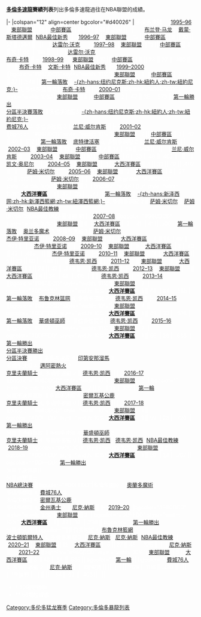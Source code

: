 {{noteTA
|G1=NBA
}}
'''[[多倫多速龍|多倫多速龍]]賽績列表'''列出多倫多速龍過往在NBA聯盟的成績。

{{Start NBA SBS}}
|-
|colspan="12" align=center bgcolor="#d40026" | <font color="white">'''多倫多速龍'''
|-
|[[1995-96_多倫多速龍賽季|1995–96]] || [[東部聯盟_(NBA)|東部聯盟]] || 14 || [[NBA中部賽區|中部賽區]] || 8 || 21 || 61 || .256 ||   ||   || [[布兰登·马龙|布兰登·马龙]] || [[戴蒙·斯塔德邁爾|戴蒙·斯塔德邁爾]] ([[NBA最佳新秀|NBA最佳新秀]])
|-
|[[1996-97_多倫多速龍賽季|1996–97]] || [[東部聯盟_(NBA)|東部聯盟]] || 12 || [[NBA中部賽區|中部賽區]] || 8 || 30 || 52 || .366 ||   ||   || [[达雷尔·沃克|达雷尔·沃克]] || 
|-
|[[1997-98_多倫多速龍賽季|1997–98]] || [[東部聯盟_(NBA)|東部聯盟]] || 15 || [[NBA中部賽區|中部賽區]] || 8 || 16 || 66 || .195 ||   ||   || [[达雷尔·沃克|达雷尔·沃克]]<br>[[布奇·卡特|布奇·卡特]] || 
|-
|[[1998-99_多倫多速龍賽季|1998–99]]† || [[東部聯盟_(NBA)|東部聯盟]] || 10 || [[NBA中部賽區|中部賽區]] || 6 || 23 || 27 || .460  ||   ||   || [[布奇·卡特|布奇·卡特]] || [[文斯·卡特|文斯·卡特]] ([[NBA最佳新秀|NBA最佳新秀]])
|-
|[[1999-2000_多倫多速龍賽季|1999–2000]] ||bgcolor="#96CDCD" style="width: 10%"| [[東部聯盟_(NBA)|東部聯盟]] || 6 || [[NBA中部賽區|中部賽區]] || 3 ||  45 || 37 || .549 || [[2000年NBA季後賽|第一輪落敗]] || [[纽约尼克斯|-{zh-hans:纽约尼克斯;zh-hk:紐約人;zh-tw:紐約尼克;}-]] 3, 多倫多速龍 0 || [[布奇·卡特|布奇·卡特]] ||
|-
|[[2000-01_多倫多速龍賽季|2000–01]] ||bgcolor="#96CDCD" style="width: 10%"| [[東部聯盟_(NBA)|東部聯盟]] || 5 || [[NBA中部賽區|中部賽區]] || 2 || 47 || 35 || .573 || [[2001年NBA季後賽|第一輪勝出<br />分區半決賽落敗]] || 多倫多速龍3, [[纽约尼克斯|-{zh-hans:纽约尼克斯;zh-hk:紐約人;zh-tw:紐約尼克;}-]] 2<br /> [[费城76人|费城76人]] 4, 多倫多速龍 3 || [[兰尼·威尔肯斯|兰尼·威尔肯斯]] ||
|-
|[[2001-02_多倫多速龍賽季|2001–02]] ||bgcolor="#96CDCD" style="width: 10%"| [[東部聯盟_(NBA)|東部聯盟]] || 7 || [[NBA中部賽區|中部賽區]] || 3 || 42 || 40 || .512 || [[2002年NBA季後賽|第一輪落敗]] || [[底特律活塞|底特律活塞]] 3, 多倫多速龍 2 || [[兰尼·威尔肯斯|兰尼·威尔肯斯]] ||
|-
|[[2002-03_多倫多速龍賽季|2002–03]] || [[東部聯盟_(NBA)|東部聯盟]] || 13 || [[NBA中部賽區|中部賽區]] || 7 || 24 || 58 || .293  ||   ||   || [[兰尼·威尔肯斯|兰尼·威尔肯斯]] ||
|-
|[[2003-04_多倫多速龍賽季|2003–04]] || [[東部聯盟_(NBA)|東部聯盟]] || 10 || [[NBA中部賽區|中部賽區]] || 6 || 33 || 49 || .402  ||   ||   || [[凯文·奥尼尔_(篮球教练)|凯文·奥尼尔]] ||
|-
|[[2004-05_多倫多速龍賽季|2004–05]] || [[東部聯盟_(NBA)|東部聯盟]] || 11 || [[NBA大西洋賽區|大西洋賽區]] || 4 || 33 || 49 || .402  ||   ||   || [[萨姆·米切尔|萨姆·米切尔]] ||
|-
|[[2005-06_多倫多速龍賽季|2005–06]] || [[東部聯盟_(NBA)|東部聯盟]] || 12 || [[NBA大西洋賽區|大西洋賽區]] || 4 || 27 || 55 || .313  ||   ||   || [[萨姆·米切尔|萨姆·米切尔]] ||
|-
|[[2006-07_多倫多速龍賽季|2006–07]] ||bgcolor="#96CDCD" style="width: 10%"| [[東部聯盟_(NBA)|東部聯盟]] || 3 || bgcolor="#DDFFDD" style="width: 10%"|'''[[NBA大西洋賽區|大西洋賽區]]''' || 1 || 47  || 35 || .573  || [[2007年NBA季後賽|第一輪落敗]] || [[新泽西网|-{zh-hans:新泽西网;zh-hk:新澤西籃網;zh-tw:紐澤西籃網;}-]] 4, 多倫多速龍 2 || [[萨姆·米切尔|萨姆·米切尔]] || [[萨姆·米切尔|萨姆·米切尔]] ([[NBA最佳教練|NBA最佳教練]])<br>Bryan Colangelo (NBA最佳經理)
|-
|[[2007-08_多倫多速龍賽季|2007–08]] ||bgcolor="#96CDCD" style="width: 10%"| [[東部聯盟_(NBA)|東部聯盟]] || 6 || [[NBA大西洋賽區|大西洋賽區]] || 2 || 41 || 41 || .500 || [[2008年NBA季後賽|第一輪落敗]] || [[奥兰多魔术|奥兰多魔术]] 4, 多倫多速龍 1 || [[萨姆·米切尔|萨姆·米切尔]]<br>[[杰伊·特里亚诺|杰伊·特里亚诺]] ||
|-
|[[2008-09_多倫多速龍賽季|2008–09]] || [[東部聯盟_(NBA)|東部聯盟]] || 13 || [[NBA大西洋賽區|大西洋賽區]] || 4 || 33 || 49 || .402 ||  || || [[杰伊·特里亚诺|杰伊·特里亚诺]] ||
|-
|[[2009-10_多倫多速龍賽季|2009–10]] || [[東部聯盟_(NBA)|東部聯盟]] || 9 || [[NBA大西洋賽區|大西洋賽區]] || 2 || 40 || 42 || .488 ||  || || [[杰伊·特里亚诺|杰伊·特里亚诺]] ||
|-
|[[2010-11_多倫多速龍賽季|2010–11]] || [[東部聯盟_(NBA)|東部聯盟]] || 14 || [[NBA大西洋賽區|大西洋賽區]] || 5 || 22 || 60 || .488 ||  || || [[德韦恩·凯西|德韦恩·凯西]] ||
|-
|[[2011-12_多倫多速龍賽季|2011–12]]†† || [[東部聯盟_(NBA)|東部聯盟]] || 11 || [[NBA大西洋賽區|大西洋賽區]] || 5 || 23 || 43 || .348 ||  || || [[德韦恩·凯西|德韦恩·凯西]] ||
|-
|[[2012-13_多倫多速龍賽季|2012–13]] || [[東部聯盟_(NBA)|東部聯盟]] || 9 || [[NBA大西洋賽區|大西洋賽區]] || 4 || 34 || 48 || .415 ||  || || [[德韦恩·凯西|德韦恩·凯西]] ||
|-
|[[2013-14_多倫多速龍賽季|2013–14]] ||bgcolor="#96CDCD" style="width: 10%"| [[東部聯盟_(NBA)|東部聯盟]] || 3 || bgcolor="#DDFFDD" style="width: 10%"|'''[[NBA大西洋賽區|大西洋賽區]]''' || 1 || 48 || 34 || .585 || [[2008年NBA季後賽|第一輪落敗]] || [[布鲁克林篮网|布鲁克林篮网]] 4, 多倫多速龍 3 || [[德韦恩·凯西|德韦恩·凯西]] ||
|-
|[[2014-15_多倫多速龍賽季|2014–15]] ||bgcolor="#96CDCD" style="width: 10%"| [[東部聯盟_(NBA)|東部聯盟]] || 4 || bgcolor="#DDFFDD" style="width: 10%"|'''[[NBA大西洋賽區|大西洋賽區]]''' || 1 || 49 || 33 || .598 || [[2015年NBA季後賽|第一輪落敗]] || [[華盛頓巫師|華盛頓巫師]] 4, 多倫多速龍 0 || [[德韦恩·凯西|德韦恩·凯西]] ||
|-
|[[2015-16_多倫多速龍賽季|2015–16]] ||bgcolor="#96CDCD" style="width: 10%"| [[東部聯盟_(NBA)|東部聯盟]] || 2 || bgcolor="#DDFFDD" style="width: 10%"|'''[[NBA大西洋賽區|大西洋賽區]]''' || 1 || 56 || 26 || .683 || [[2016年NBA季後賽|第一輪勝出<br />分區半決賽勝出<br />分區決賽]]落敗 || 多倫多速龍 4, [[印第安那溜馬|印第安那溜馬]] 3<br/>多倫多速龍 4, [[邁阿密熱火|邁阿密熱火]] 3<br/>[[克里夫蘭騎士|克里夫蘭騎士]] 4, 多倫多速龍 2 || [[德韦恩·凯西|德韦恩·凯西]] ||
|-
|[[2016-17_多倫多速龍賽季|2016–17]] ||bgcolor="#96CDCD" style="width: 10%"| [[東部聯盟_(NBA)|東部聯盟]] || 3 || bgcolor="" style="width: 10%"|[[NBA大西洋賽區|大西洋賽區]] || 2 || 51 || 31 || .622 || [[2017年NBA季後賽|第一輪]]<br>分區半決賽落敗 || 多倫多速龍 4, [[密爾瓦基公鹿|密爾瓦基公鹿]] 2<br />[[克里夫蘭騎士|克里夫蘭騎士]] 4, 多倫多暴龍 0 || [[德韦恩·凯西|德韦恩·凯西]] ||
|-
|[[2017-18_多倫多速龍賽季|2017–18]] ||bgcolor="#96CDCD" style="width: 10%"| [[東部聯盟_(NBA)|東部聯盟]] || 1 || bgcolor="#DDFFDD" style="width: 10%"|'''[[NBA大西洋賽區|大西洋賽區]]''' || 1 || 59 || 23 || .720 || [[2018年NBA季後賽|第一輪勝出]]<br>分區半決賽落敗 || 多倫多速龍 4, [[華盛頓巫師|華盛頓巫師]] 2<br />[[克里夫蘭騎士|克里夫蘭騎士]] 4, 多倫多暴龍 0 || [[德韦恩·凯西|德韦恩·凯西]] ||[[德韦恩·凯西|德韦恩·凯西]] ([[NBA最佳教練|NBA最佳教練]])
|-
|[[2018-19_多倫多速龍賽季|2018–19]] ||bgcolor="#96CDCD" style="width: 10%"| [[東部聯盟_(NBA)|東部聯盟]] || 2 || bgcolor="#DDFFDD" style="width: 10%"|'''[[NBA大西洋賽區|大西洋賽區]]''' || 1 || 58 || 24 || .707 || bgcolor="#DDFFDD"|[[2019年NBA季後賽|第一輪勝出]]<br>分區半決賽勝出<br>分區決賽勝出<br>[[2019年NBA總決賽|NBA總決賽]] || bgcolor="#DDFFDD"|多倫多速龍 4, [[奧蘭多魔術|奧蘭多魔術]] 1<br />多倫多暴龍 4, [[費城76人|費城76人]] 3<br />多倫多暴龍 4, [[密爾瓦基公鹿|密爾瓦基公鹿]] 2<br />多倫多暴龍 4, [[金州勇士|金州勇士]] 2 || [[尼克·納斯|尼克·納斯]] ||
|-
|[[2019-20_多倫多速龍賽季|2019–20]] ||bgcolor="#96CDCD" style="width: 10%"| [[東部聯盟_(NBA)|東部聯盟]] || 2 || bgcolor="#DDFFDD" style="width: 10%"|'''[[NBA大西洋賽區|大西洋賽區]]''' || 1 || 53 || 19 || .736 || bgcolor=""|[[2020年NBA季後賽|第一輪勝出]]<br>分區半決賽 || bgcolor=""|多倫多速龍 4, [[布魯克林籃網|布魯克林籃網]] 0<br>[[波士頓凱爾特人|波士頓凱爾特人]] 4, 多倫多暴龍 3 || [[尼克·納斯|尼克·納斯]] ||[[尼克·納斯|尼克·納斯]] ([[NBA最佳教練|NBA最佳教練]])
|-
|[[2020-21_多倫多速龍賽季|2020–21]] || [[東部聯盟_(NBA)|東部聯盟]] || 12 || [[NBA大西洋賽區|大西洋賽區]] || 5 || 27 || 45 || .375 ||  || || [[尼克·納斯|尼克·納斯]] ||
|-
|[[2021-22_多倫多速龍賽季|2021–22]] ||bgcolor="#96CDCD" style="width: 10%"| [[東部聯盟_(NBA)|東部聯盟]] || 5 || [[NBA大西洋賽區|大西洋賽區]] || 3 || 48 || 34 || .585 || bgcolor=""|[[2022年NBA季後賽|第一輪]] || bgcolor=""|[[費城76人|費城76人]] 4, 多倫多暴龍 2 || [[尼克·納斯|尼克·納斯]] ||
|-
!常規賽 ||  ||  ||  ||  || 1029 || 1116 || .480 ||   ||  
|-
!季後賽 ||  ||  ||  ||  || 54 || 62 || .463 ||   ||  
{{end box}}
*† 50場短賽季
*†† 66場短賽季

{{NBA season-by-season team history}}

[[Category:多伦多猛龙赛季|Category:多伦多猛龙赛季]]
[[Category:多倫多暴龍列表|Category:多倫多暴龍列表]]